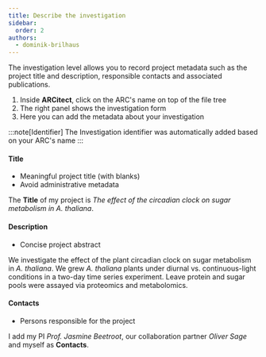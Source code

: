 ```yaml
---
title: Describe the investigation
sidebar:
  order: 2
authors:
  - dominik-brilhaus
---
```



The investigation level allows you to record project metadata such as the project title and description, responsible contacts and associated publications.

<Card icon="pen" title="ARCitect">

<Steps>

1. Inside **ARCitect**, click on the ARC's name on top of the file tree
2. The right panel shows the investigation form
3. Here you can add the metadata about your investigation

</Steps>

</Card>


<Card icon="approve-check" title="Investigation Metadata">

:::note[Identifier]
The Investigation identifier was automatically added based on your ARC's name
:::

#### Title

- Meaningful project title (with blanks)
- Avoid administrative metadata

<ViolaSays>

The **Title** of my project is _The effect of the circadian clock on sugar metabolism in *A. thaliana*_.

</ViolaSays>

#### Description

- Concise project abstract 

<ViolaSays>

We investigate the effect of the plant circadian clock on sugar metabolism in *A. thaliana*. We grew *A. thaliana* plants under diurnal vs. continuous-light conditions in a two-day time series experiment. Leave protein and sugar pools were assayed via proteomics and metabolomics.

</ViolaSays>

#### Contacts

- Persons responsible for the project 

<ViolaSays>

I add my PI *Prof. Jasmine Beetroot*, our collaboration partner *Oliver Sage* and myself as **Contacts**.

</ViolaSays>

</Card>


